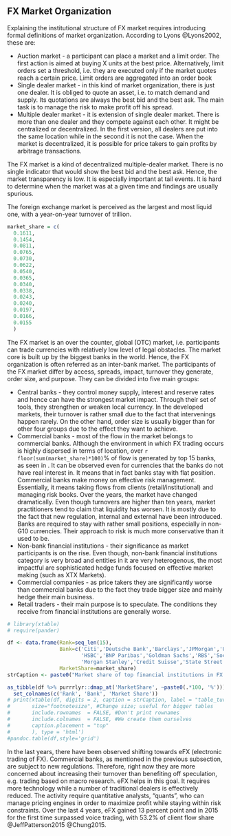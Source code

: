<!--!Rnw root = ../../masters\\_thesis.Rnw -->


## FX Market Organization

Explaining the institutional structure of FX market requires introducing formal definitions of market organization. According to Lyons @Lyons2002, these are:

* Auction market - a participant can place a market and a limit order. The first action is aimed at buying X units at the best price. Alternatively, limit orders set a threshold, i.e. they are executed only if the market quotes reach a certain price. Limit orders are aggregated into an order book
* Single dealer market - in this kind of market organization, there is just one dealer. It is obliged to quote an asset, i.e. to match demand and supply. Its quotations are always the best bid and the best ask. The main task is to manage the risk to make profit off his spread.
* Multiple dealer market - it is extension of single dealer market. There is more than one dealer and they compete against each other. It might be centralized or decentralized. In the first version, all dealers are put into the same location while in the second it is not the case. When the market is decentralized, it is possible for price takers to gain profits by arbitrage transactions.

The FX market is a kind of decentralized multiple-dealer market. There is no single indicator that would show the best bid and the best ask. Hence, the market transparency is low. It is especially important at tail events. It is hard to determine when the market was at a given time and findings are usually spurious.

The foreign exchange market is perceived as the largest and most liquid one, with a year-on-year turnover of \texteuro 69 trillion. 


```r
market_share = c(
  0.1611,
  0.1454,
  0.0811,
  0.0765,
  0.0730,
  0.0622,
  0.0540,
  0.0365,
  0.0340,
  0.0338,
  0.0243,
  0.0240,
  0.0197,
  0.0166,
  0.0155
  )
```
The FX market is an over the counter, global (OTC) market, i.e. participants can trade currencies with relatively low level of legal obstacles. The market core is built up by the biggest banks in the world. Hence, the FX organization is often referred as
an inter-bank market. 
The participants of the FX market differ by access, spreads, impact, turnover they generate, order size, and purpose. They can be divided into five main groups:

* Central banks - they control money supply, interest and reserve rates and hence can have the strongest market impact. Through their set of tools, they strengthen or weaken local currency. In the developed markets, their turnover is rather small due to the fact that intervenings happen rarely. On the other hand, order size is usually bigger than for other four groups due to the effect they want to achieve.
* Commercial banks - most of the flow in the market belongs to commercial banks. Although the environment in which FX trading occurs is highly dispersed in terms of location, over `r floor(sum(market_share)*100)`% of flow is generated by top 15 banks, as seen in \ref{table_turnover_banks}. It can be observed even for currencies that the banks do not have real interest in. It means that in fact banks stay with flat position. 
Commercial banks make money on effective risk management. Essentially, it means taking flows from clients (retail/institutional) and managing risk books. 
Over the years, the market have changed dramatically. Even though turnovers are higher than ten years, market practitioners tend to claim that liquidity has worsen. It is mostly due to the fact that new regulation, internal and external have been introduced. 
Banks are required to stay with rather small positions, especially in non-G10 currencies. Their approach to risk is much more conservative than it used to be.
* Non-bank financial institutions - their significance as market participants is on the rise. Even though, non-bank financial institutions category is very broad and entities in it are very heterogenous, the most impactful are sophisticated hedge funds focused on effective market making (such as XTX Markets).
* Commercial companies - as price takers they are significantly worse than commercial banks due to the fact they trade bigger size and mainly hedge their main business.
* Retail traders - their main purpose is to speculate. The conditions they receive from financial institutions are generally worse.


```r
# library(xtable)
# require(pander)

df <- data.frame(Rank=seq_len(15),
                 Bank=c('Citi','Deutsche Bank','Barclays','JPMorgan','UBS','Bank of America Merrill Lynch',
                        'HSBC','BNP Paribas','Goldman Sachs','RBS','Societe Generale','Standard Chartered',
                        'Morgan Stanley','Credit Suisse','State Street'),
                 MarketShare=market_share)
strCaption <- paste0("Market share of top financial institutions in FX trading in 2014")

as_tibble(df %>% purrrlyr::dmap_at('MarketShare', ~paste0(.*100, '%'))) %>% 
  set_colnames(c('Rank', 'Bank', 'Market Share'))
# print(xtable(df, digits = 2, caption = strCaption, label = "table_turnover_banks", 
#       size="footnotesize", #Change size; useful for bigger tables
#       include.rownames  = FALSE, #Don't print rownames
#       include.colnames  = FALSE, #We create them ourselves
#       caption.placement = "top"
#       ), type = 'html')
#pandoc.table(df,style='grid')
```

In the last years, there have been observed shifting towards eFX (electronic trading of FX). Commercial banks, as mentioned in the previous subsection,
are subject to new regulations. Therefore, right now they are more concerned about increasing their turnover
than benefiting off speculation, e.g. trading based on macro research. eFX helps in this goal. It requires more technology while a number of traditional dealers
is effectively reduced. The activity require quantitative analysts, "quants", who can manage pricing engines in order to maximize profit while staying within risk constraints. 
Over the last 4 years, eFX gained 13 percent point and in 2015 for the first time surpassed voice trading, with 53.2\% of client flow share  @JeffPatterson2015 @Chung2015. 





